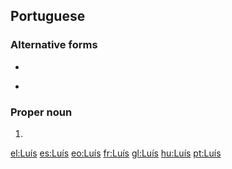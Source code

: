 {{also|Luis}}
==Portuguese==

===Alternative forms===
* {{l|pt|Luiz}}
* {{l|pt|Luys}} {{qualifier|obsolete}}

===Proper noun===
{{pt-proper noun|m}}

# {{given name|male|lang=pt|eq=[[Louis]] and [[Lewis]]}}

[[el:Luís]]
[[es:Luís]]
[[eo:Luís]]
[[fr:Luís]]
[[gl:Luís]]
[[hu:Luís]]
[[pt:Luís]]